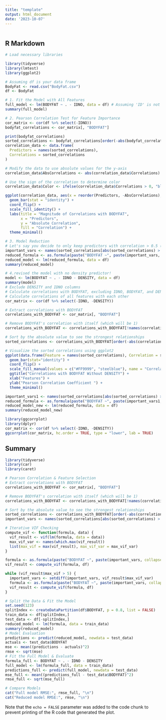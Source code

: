 ```yaml
---
title: "template"
output: html_document
date: '2023-10-07'
---
```


```r

```

## R Markdown


```r
# Load necessary libraries

library(tidyverse)
library(lmtest)
library(ggplot2)

# Assuming df is your data frame
BodyFat <- read.csv("BodyFat.csv")
df <- BodyFat

# 1. Fit the Model with All Features
full_model <- lm(BODYFAT ~ . - IDNO, data = df) # Assuming 'ID' is not a predictor
summary(full_model)

# 2. Pearson Correlation Test for Feature Importance
cor_matrix <- cor(df %>% select(-IDNO))
bodyfat_correlations <- cor_matrix[, "BODYFAT"]

print(bodyfat_correlations)
sorted_correlations <- bodyfat_correlations[order(-abs(bodyfat_correlations))]
correlation_data <- data.frame(
  Predictors = names(sorted_correlations),
  Correlations = sorted_correlations
)

# Modify the data to use absolute values for the y-axis
correlation_data$AbsCorrelations <- abs(correlation_data$Correlations)

# Use the sign of the correlation to determine color
correlation_data$Color <- ifelse(correlation_data$Correlations > 0, "blue", "red")

ggplot(correlation_data, aes(x = reorder(Predictors, -AbsCorrelations), y = AbsCorrelations, fill = Color)) +
  geom_bar(stat = "identity") +
  coord_flip() +
  scale_fill_identity() +
  labs(title = "Magnitude of Correlations with BODYFAT",
       x = "Predictors",
       y = "Absolute Correlation",
       fill = "Correlation") +
  theme_minimal()

# 3. Model Reduction
# Let's say you decide to only keep predictors with correlation > 0.5 (absolute value) for simplicity
important_vars <- names(sorted_correlations[abs(sorted_correlations) > 0.5])
reduced_formula <- as.formula(paste("BODYFAT ~", paste(important_vars, collapse = " + ")))
reduced_model <- lm(reduced_formula, data = df)
summary(reduced_model)
```


```r
# 4.revised the model with no density predictor!
model <- lm(BODYFAT ~ . - IDNO - DENSITY, data = df)
summary(model)
# Exclude DENSITY and IDNO columns
# Calculate correlations with BODYFAT, excluding IDNO, BODYFAT, and DENSITY
# Calculate correlations of all features with each other
cor_matrix <- cor(df %>% select(-IDNO, -DENSITY))

# Extract correlations with BODYFAT
correlations_with_BODYFAT <- cor_matrix[, "BODYFAT"]

# Remove BODYFAT's correlation with itself (which will be 1)
correlations_with_BODYFAT <- correlations_with_BODYFAT[!names(correlations_with_BODYFAT) %in% "BODYFAT"]

# Sort by the absolute value to see the strongest relationships
sorted_correlations <- correlations_with_BODYFAT[order(-abs(correlations_with_BODYFAT))]

# Visualize the sorted correlations using ggplot2
ggplot(data.frame(Feature = names(sorted_correlations), Correlation = sorted_correlations), aes(x=reorder(Feature, Correlation), y=abs(Correlation), fill=Correlation > 0)) +
  geom_bar(stat="identity") +
  coord_flip() +
  scale_fill_manual(values = c("#FF9999", "steelblue"), name = "Correlation", breaks = c(TRUE, FALSE), labels = c("Positive", "Negative")) +
  ggtitle("Correlations with BODYFAT Without DENSITY") +
  xlab("Features") +
  ylab("Pearson Correlation Coefficient ") +
  theme_minimal()

important_vars1 <- names(sorted_correlations[abs(sorted_correlations) > 0.5])
reduced_formula <- as.formula(paste("BODYFAT ~", paste(important_vars1, collapse = " + ")))
reduced_model_new <- lm(reduced_formula, data = df)
summary(reduced_model_new)
```

```r

library(ggcorrplot)
library(dplyr)
cor_matrix <- cor(df %>% select(-IDNO, -DENSITY))
ggcorrplot(cor_matrix, hc.order = TRUE, type = "lower", lab = TRUE)
```





## Summary


```r
library(tidyverse)
library(car)
library(caret)

# Pearson Correlation & Feature Selection
# Extract correlations with BODYFAT
correlations_with_BODYFAT <- cor_matrix[, "BODYFAT"]

# Remove BODYFAT's correlation with itself (which will be 1)
correlations_with_BODYFAT <- correlations_with_BODYFAT[!names(correlations_with_BODYFAT) %in% "BODYFAT"]

# Sort by the absolute value to see the strongest relationships
sorted_correlations <- correlations_with_BODYFAT[order(-abs(correlations_with_BODYFAT))]
important_vars <- names(sorted_correlations[abs(sorted_correlations) > 0.5])

# Iterative VIF Checking
compute_vif <- function(formula, data) {
  vif_result <- vif(lm(formula, data = data))
  max_vif_var <- names(which.max(vif_result))
  list(max_vif = max(vif_result), max_vif_var = max_vif_var)
}

formula <- as.formula(paste("BODYFAT ~", paste(important_vars, collapse = " + ")))
vif_result <- compute_vif(formula, df)

while (vif_result$max_vif > 5) {
  important_vars <- setdiff(important_vars, vif_result$max_vif_var)
  formula <- as.formula(paste("BODYFAT ~", paste(important_vars, collapse = " + ")))
  vif_result <- compute_vif(formula, df)
}

# Split the Data & Fit the Model
set.seed(123)  
splitIndex <- createDataPartition(df$BODYFAT, p = 0.8, list = FALSE)
train_data <- df[splitIndex,]
test_data <- df[-splitIndex,]
reduced_model <- lm(formula, data = train_data)
summary(reduced_model)
# Model Evaluation
predictions <- predict(reduced_model, newdata = test_data)
actuals <- test_data$BODYFAT
mse <- mean((predictions - actuals)^2)
rmse <- sqrt(mse)
# Fit the Full Model & Evaluate
formula_full <- BODYFAT ~ . - IDNO - DENSITY
full_model <- lm(formula_full, data = train_data)
predictions_full <- predict(full_model, newdata = test_data)
mse_full <- mean((predictions_full - test_data$BODYFAT)^2)
rmse_full <- sqrt(mse_full)

# Compare Models
cat("Full model RMSE:", rmse_full, "\n")
cat("Reduced model RMSE:", rmse, "\n")

```

Note that the `echo = FALSE` parameter was added to the code chunk to prevent printing of the R code that generated the plot.
